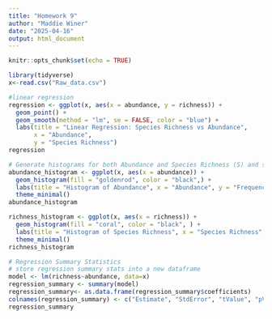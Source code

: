 ```yaml
---
title: "Homework 9"
author: "Maddie Winer"
date: "2025-04-16"
output: html_document
---
```


```r
knitr::opts_chunk$set(echo = TRUE)
```
```r
library(tidyverse)
x<-read.csv("Raw_data.csv")

#linear regression
regression <- ggplot(x, aes(x = abundance, y = richness)) +
  geom_point() +  
  geom_smooth(method = "lm", se = FALSE, color = "blue") +  
  labs(title = "Linear Regression: Species Richness vs Abundance",
       x = "Abundance",
       y = "Species Richness")
regression

# Generate histograms for both Abundance and Species Richness (S) and store the plots
abundance_histogram <- ggplot(x, aes(x = abundance)) +
  geom_histogram(fill = "goldenrod", color = "black",) +
  labs(title = "Histogram of Abundance", x = "Abundance", y = "Frequency") +
  theme_minimal()
abundance_histogram

richness_histogram <- ggplot(x, aes(x = richness)) +
  geom_histogram(fill = "coral", color = "black", ) + 
  labs(title = "Histogram of Species Richness", x = "Species Richness", y = "Frequency") +
  theme_minimal()
richness_histogram

# Regression Summary Statistics
# store regression summary stats into a new dataframe 
model <- lm(richness~abundance, data=x)
regression_summary <- summary(model)
regression_summary<- as.data.frame(regression_summary$coefficients)
colnames(regression_summary) <- c("Estimate", "StdError", "tValue", "pValue")
regression_summary



```

